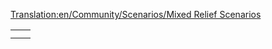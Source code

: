 [[Translation:en/Community/Scenarios/Mixed Relief Scenarios]]
{{en/Community/Scenarios/Scenarios by relief}}

{|
|-
|style="border:none;background:white"|
{{en/Italy}}

|style="border:none;background:white"|

|-
|style="border:none;background:white"|

|}